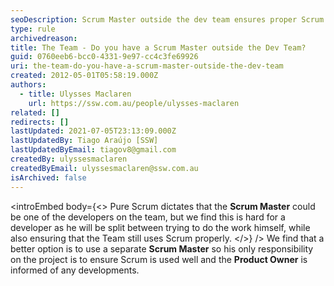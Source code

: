 ```yaml
---
seoDescription: Scrum Master outside the dev team ensures proper Scrum adoption and informs the Product Owner of developments.
type: rule
archivedreason:
title: The Team - Do you have a Scrum Master outside the Dev Team?
guid: 0760eeb6-bcc0-4331-9e97-cc4c3fe69926
uri: the-team-do-you-have-a-scrum-master-outside-the-dev-team
created: 2012-05-01T05:58:19.000Z
authors:
  - title: Ulysses Maclaren
    url: https://ssw.com.au/people/ulysses-maclaren
related: []
redirects: []
lastUpdated: 2021-07-05T23:13:09.000Z
lastUpdatedBy: Tiago Araújo [SSW]
lastUpdatedByEmail: tiagov8@gmail.com
createdBy: ulyssesmaclaren
createdByEmail: ulyssesmaclaren@ssw.com.au
isArchived: false
---
```


<introEmbed
  body={<>
Pure Scrum dictates that the **Scrum Master** could be one of the developers on the team, but we find this is hard for a developer as he will be split between trying to do the work himself, while also ensuring that the Team still uses Scrum properly.
  </>}
/>
We find that a better option is to use a separate **Scrum Master** so his only responsibility on the project is to ensure Scrum is used well and the **Product Owner** is informed of any developments.
